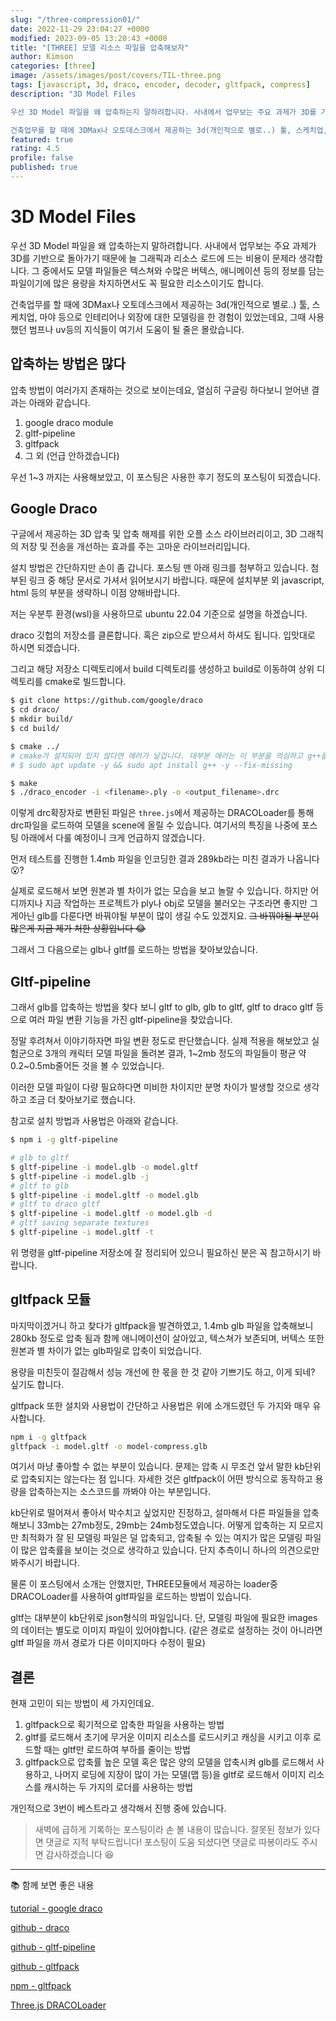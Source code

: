 ```yaml
---
slug: "/three-compression01/"
date: 2022-11-29 23:04:27 +0000
modified: 2023-09-05 13:20:43 +0000
title: "[THREE] 모델 리소스 파일을 압축해보자"
author: Kimson
categories: [three]
image: /assets/images/post/covers/TIL-three.png
tags: [javascript, 3d, draco, encoder, decoder, gltfpack, compress]
description: "3D Model Files

우선 3D Model 파일을 왜 압축하는지 말하려합니다. 사내에서 업무보는 주요 과제가 3D를 기반으로 돌아가기 때문에 늘 그래픽과 리소스 로드에 드는 비용이 문제라 생각합니다. 그 중에서도 모델 파일들은 텍스쳐와 수많은 버텍스, 애니메이션 등의 정보를 담는 파일이기에 많은 용량을 차지하면서도 꼭 필요한 리소스이기도 합니다.

건축업무를 할 때에 3DMax나 오토데스크에서 제공하는 3d(개인적으로 별로..) 툴, 스케치업, 마야 등으로 인테리어나 외장에 대한 모델링을 한 경험이 있었는데요, 그때 사용했던 범프나 uv등의 지식들이 여기서 도움이 될 줄은 몰랐습니다."
featured: true
rating: 4.5
profile: false
published: true
---
```


# 3D Model Files

우선 3D Model 파일을 왜 압축하는지 말하려합니다. 사내에서 업무보는 주요 과제가 3D를 기반으로 돌아가기 때문에 늘 그래픽과 리소스 로드에 드는 비용이 문제라 생각합니다. 그 중에서도 모델 파일들은 텍스쳐와 수많은 버텍스, 애니메이션 등의 정보를 담는 파일이기에 많은 용량을 차지하면서도 꼭 필요한 리소스이기도 합니다.

건축업무를 할 때에 3DMax나 오토데스크에서 제공하는 3d(개인적으로 별로..) 툴, 스케치업, 마야 등으로 인테리어나 외장에 대한 모델링을 한 경험이 있었는데요, 그때 사용했던 범프나 uv등의 지식들이 여기서 도움이 될 줄은 몰랐습니다.

## 압축하는 방법은 많다

압축 방법이 여러가지 존재하는 것으로 보이는데요, 열심히 구글링 하다보니 얻어낸 결과는 아래와 같습니다.

1. google draco module
2. gltf-pipeline
3. gltfpack
4. 그 외 (언급 안하겠습니다)

우선 1~3 까지는 사용해보았고, 이 포스팅은 사용한 후기 정도의 포스팅이 되겠습니다.

## Google Draco

구글에서 제공하는 3D 압축 및 압축 해제를 위한 오플 소스 라이브러리이고, 3D 그래칙의 저장 및 전송을 개선하는 효과를 주는 고마운 라이브러리입니다.

설치 방법은 간단하지만 손이 좀 갑니다. 포스팅 맨 아래 링크를 첨부하고 있습니다. 첨부된 링크 중 해당 문서로 가셔서 읽어보시기 바랍니다. 때문에 설치부분 외 javascript, html 등의 부분을 생략하니 이점 양해바랍니다.

저는 우분투 환경(wsl)을 사용하므로 ubuntu 22.04 기준으로 설명을 하겠습니다.

draco 깃헙의 저장소를 클론합니다. 혹은 zip으로 받으셔서 하셔도 됩니다. 입맛대로 하시면 되겠습니다.

그리고 해당 저장소 디렉토리에서 build 디렉토리를 생성하고 build로 이동하여 상위 디렉토리를 cmake로 빌드합니다.

```bash
$ git clone https://github.com/google/draco
$ cd draco/
$ mkdir build/
$ cd build/

$ cmake ../
# cmake가 설치되어 있지 않다면 에러가 날겁니다. 대부분 에러는 이 부분을 의심하고 g++을 설치해주고 다시 cmake로 빌드 해보시기 바랍니다.
# $ sudo apt update -y && sudo apt install g++ -y --fix-missing

$ make
$ ./draco_encoder -i <filename>.ply -o <output_filename>.drc
```

이렇게 drc확장자로 변환된 파일은 `three.js`에서 제공하는 DRACOLoader를 통해 drc파일을 로드하여 모델을 scene에 올릴 수 있습니다. 여기서의 특징을 나중에 포스팅 아래에서 다룰 예정이니 크게 언급하지 않겠습니다.

먼저 테스트를 진행한 1.4mb 파일을 인코딩한 결과 289kb라는 미친 결과가 나옵니다 😮?

실제로 로드해서 보면 원본과 별 차이가 없는 모습을 보고 놀랄 수 있습니다. 하지만 어디까지나 지금 작업하는 프로젝트가 ply나 obj로 모델을 불러오는 구조라면 좋지만 그게아닌 glb를 다룬다면 바꿔야될 부분이 많이 생길 수도 있겠지요. <del>그 바꿔야될 부분이 많은게 지금 제가 처한 상황입니다 😂</del>

그래서 그 다음으로는 glb나 gltf를 로드하는 방법을 찾아보았습니다.

## Gltf-pipeline

그래서 glb를 압축하는 방법을 찾다 보니 gltf to glb, glb to gltf, gltf to draco gltf 등으로 여러 파일 변환 기능을 가진 gltf-pipeline을 찾았습니다.

정말 후려쳐서 이야기하자면 파일 변환 정도로 판단했습니다. 실제 적용을 해보았고 실험군으로 3개의 캐릭터 모델 파일을 돌려본 결과, 1~2mb 정도의 파일들이 평균 약 0.2~0.5mb줄어든 것을 볼 수 있었습니다.

이러한 모델 파일이 다량 필요하다면 미비한 차이지만 분명 차이가 발생할 것으로 생각하고 조금 더 찾아보기로 했습니다.

참고로 설치 방법과 사용법은 아래와 같습니다.

```bash
$ npm i -g gltf-pipeline

# glb to gltf
$ gltf-pipeline -i model.glb -o model.gltf
$ gltf-pipeline -i model.glb -j
# gltf to glb
$ gltf-pipeline -i model.gltf -o model.glb
# gltf to draco gltf
$ gltf-pipeline -i model.gltf -o model.glb -d
# gltf saving separate textures
$ gltf-pipeline -i model.gltf -t
```

위 명령을 gltf-pipeline 저장소에 잘 정리되어 있으니 필요하신 분은 꼭 참고하시기 바랍니다.

## gltfpack 모듈

마지막이겠거니 하고 찾다가 gltfpack을 발견하였고, 1.4mb glb 파일을 압축해보니 280kb 정도로 압축 됨과 함께 애니메이션이 살아있고, 텍스쳐가 보존되며, 버텍스 또한 원본과 별 차이가 없는 glb파일로 압축이 되었습니다.

용량을 미친듯이 절감해서 성능 개선에 한 몫을 한 것 같아 기쁘기도 하고, 이게 되네? 싶기도 합니다.

gltfpack 또한 설치와 사용법이 간단하고 사용법은 위에 소개드렸던 두 가지와 매우 유사합니다.

```bash
npm i -g gltfpack
gltfpack -i model.gltf -o model-compress.glb
```

여기서 마냥 좋아할 수 없는 부분이 있습니다. 문제는 압축 시 무조건 앞서 말한 kb단위로 압축되지는 않는다는 점 입니다. 자세한 것은 gltfpack이 어떤 방식으로 동작하고 용량을 압축하는지는 소스코드를 까봐야 아는 부분입니다.

kb단위로 떨어져서 좋아서 박수치고 싶었지만 진정하고, 설마해서 다른 파일들을 압축해보니 33mb는 27mb정도, 29mb는 24mb정도였습니다. 어떻게 압축하는 지 모르지만 최적화가 잘 된 모델링 파일은 덜 압축되고, 압축될 수 있는 여지가 많은 모델링 파일이 많은 압축률을 보이는 것으로 생각하고 있습니다. 단지 추측이니 하나의 의견으로만 봐주시기 바랍니다.

물론 이 포스팅에서 소개는 안했지만, THREE모듈에서 제공하는 loader중 DRACOLoader를 사용하여 gltf파일을 로드하는 방법이 있습니다.

gltf는 대부분이 kb단위로 json형식의 파일입니다. 단, 모델링 파일에 필요한 images의 데이터는 별도로 이미지 파일이 있어야합니다. (같은 경로로 설정하는 것이 아니라면 gltf 파일을 까서 경로가 다른 이미지마다 수정이 필요)

## 결론

현재 고민이 되는 방법이 세 가지인데요.

1. gltfpack으로 획기적으로 압축한 파일을 사용하는 방법
2. gltf를 로드해서 초기에 무거운 이미지 리소스를 로드시키고 캐싱을 시키고 이후 로드할 때는 gltf만 로드하여 부하를 줄이는 방법
3. gltfpack으로 압축률 높은 모델 혹은 많은 양의 모델을 압축시켜 glb를 로드해서 사용하고, 나머지 로딩에 지장이 많이 가는 모델(맵 등)을 gltf로 로드해서 이미지 리소스를 캐시하는 두 가지의 로더를 사용하는 방법

개인적으로 3번이 베스트라고 생각해서 진행 중에 있습니다.

> 새벽에 급하게 기록하는 포스팅이라 손 볼 내용이 많습니다. 잘못된 정보가 있다면 댓글로 지적 부탁드립니다! 포스팅이 도움 되셨다면 댓글로 따봉이라도 주시면 감사하겠습니다 😆

---

📚 함께 보면 좋은 내용

[tutorial - google draco](https://codelabs.developers.google.com/codelabs/draco-3d/index.html#0)

[github - draco](https://github.com/google/draco)

[github - gltf-pipeline](https://github.com/CesiumGS/gltf-pipeline)

[github - gltfpack](https://github.com/zeux/meshoptimizer/blob/master/gltf/README.md)

[npm - gltfpack](https://www.npmjs.com/package/gltfpack)

[Three.js DRACOLoader](https://threejs.org/docs/#examples/en/loaders/DRACOLoader)

